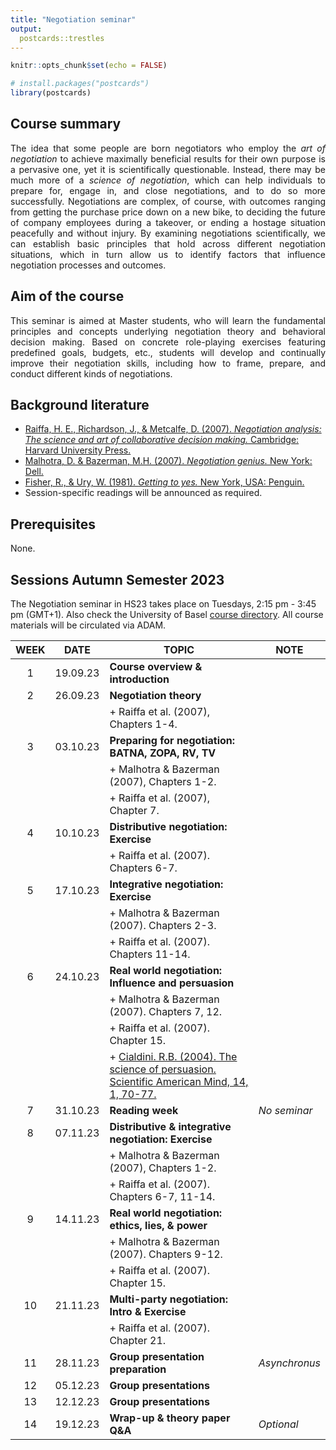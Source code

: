 ```yaml
---
title: "Negotiation seminar"
output:
  postcards::trestles
---
```


```r
knitr::opts_chunk$set(echo = FALSE)

# install.packages("postcards")
library(postcards)
```

## Course summary
<p style="text-align:justify;">The idea that some people are born negotiators who employ the _art of negotiation_ to achieve maximally beneficial results for their own purpose is a pervasive one, yet it is scientifically questionable. Instead, there may be much more of a _science of negotiation_, which can help individuals to prepare for, engage in, and close negotiations, and to do so more successfully. Negotiations are complex, of course, with outcomes ranging from getting the purchase price down on a new bike, to deciding the future of company employees during a takeover, or ending a hostage situation peacefully and without injury. By examining negotiations scientifically, we can establish basic principles that hold across different negotiation situations, which in turn allow us to identify factors that influence negotiation processes and outcomes. </p>

## Aim of the course
<p style="text-align:justify;">This seminar is aimed at Master students, who will learn the fundamental principles and concepts underlying negotiation theory and behavioral decision making. Based on concrete role-playing exercises featuring predefined goals, budgets, etc., students will develop and continually improve their negotiation skills, including how to frame, prepare, and conduct different kinds of negotiations.</p>

## Background literature
+ [Raiffa, H. E., Richardson, J., & Metcalfe, D. (2007). _Negotiation analysis: The science and art of collaborative decision making._ Cambridge: Harvard University Press.](https://books.google.ch/books?hl=en&lr=&id=e2n9DwAAQBAJ&oi=fnd&pg=PT6&dq=Negotiation+analysis:+The+science+and+art+of+collaborative+decision+making&ots=40nVUGafcp&sig=JZVpC8mogdIkLAgD6U9jlikbEdU&redir_esc=y#v=onepage&q=Negotiation%20analysis%3A%20The%20science%20and%20art%20of%20collaborative%20decision%20making&f=false)
+ [Malhotra, D. & Bazerman, M.H. (2007). _Negotiation genius._ New York: Dell.]((https://books.google.ch/books?hl=en&lr=&id=ChWCIeUW3CEC&oi=fnd&pg=PA1&dq=Negotiation+Genius:+How+to+Overcome+Obstacles+and+Achieve+Brilliant+Results+at+the+Bargaining+Table+and+Beyond&ots=wQpnbOt7bA&sig=qdq_MKoxoUQDA_hnm_4QGMoZlj4&redir_esc=y#v=onepage&q=Negotiation%20Genius%3A%20How%20to%20Overcome%20Obstacles%20and%20Achieve%20Brilliant%20Results%20at%20the%20Bargaining%20Table%20and%20Beyond&f=false))
+ [Fisher, R., & Ury, W. (1981). _Getting to yes._ New York, USA: Penguin.](https://www.cdowcym.org/documents/resources/gettingtoyes.pdf)
+ Session-specific readings will be announced as required.

## Prerequisites
None.

## Sessions Autumn Semester 2023
The Negotiation seminar in HS23 takes place on Tuesdays, 2:15 pm - 3:45 pm (GMT+1). Also check the University of Basel [course directory](https://vorlesungsverzeichnis.unibas.ch/de/home?id=275808). All course materials will be circulated via ADAM. 


|  WEEK   |    DATE     | TOPIC                                                               | NOTE             | 
| :------:| ---------   | ------------------------------------------------------------------- | ---------------- | 
| 1       | 19.09.23    | **Course overview & introduction**                                  |                  | 
| 2       | 26.09.23    | **Negotiation theory**                                              
|         |             | + Raiffa et al. (2007), Chapters 1-4.                               |                  |            
| 3       | 03.10.23    | **Preparing for negotiation: BATNA, ZOPA, RV, TV**                  
|         |             | + Malhotra & Bazerman (2007), Chapters 1-2.                         
|         |             | + Raiffa et al. (2007), Chapter 7.                                  |                  |
| 4       | 10.10.23    | **Distributive negotiation: Exercise**                              
|         |             | + Raiffa et al. (2007). Chapters 6-7.                               |                  |
| 5       | 17.10.23    | **Integrative negotiation: Exercise**                               
|         |             | + Malhotra & Bazerman (2007). Chapters 2-3.
|         |             | + Raiffa et al. (2007). Chapters 11-14.                             |                  |
| 6       | 24.10.23    |  **Real world negotiation: Influence and persuasion**                               
|         |             | + Malhotra & Bazerman (2007). Chapters 7, 12.
|         |             | + Raiffa et al. (2007). Chapter 15.                             
|         |             | + [Cialdini. R.B. (2004). The science of persuasion. Scientific American Mind, 14, 1, 70-77.](https://www.jstor.org/stable/24939368) | |
| 7       | 31.10.23    | **Reading week**                                                    | *No seminar*     |
| 8       | 07.11.23    | **Distributive & integrative negotiation: Exercise**                
|         |             | + Malhotra & Bazerman (2007), Chapters 1-2.  
|         |             | + Raiffa et al. (2007). Chapters 6-7, 11-14.                        |                  |
| 9       | 14.11.23    | **Real world negotiation: ethics, lies, & power**                        
|         |             | + Malhotra & Bazerman (2007). Chapters 9-12.
|         |             | + Raiffa et al. (2007). Chapter 15.                                 |                  |
| 10      | 21.11.23    | **Multi-party negotiation: Intro & Exercise**                       
|         |             | + Raiffa et al. (2007). Chapter 21.                                 |                  |
| 11      | 28.11.23    | **Group presentation preparation**                                  | *Asynchronus*    | 
| 12      | 05.12.23    | **Group presentations**                                             |                  |  
| 13      | 12.12.23    | **Group presentations**                                             |                  |
| 14      | 19.12.23    | **Wrap-up & theory paper Q&A**                                      | *Optional*       |


                      






